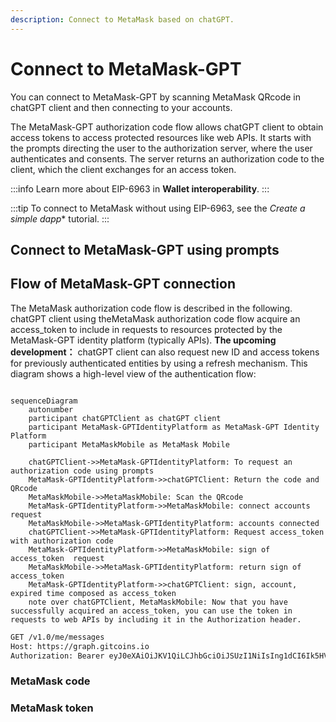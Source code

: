 ```yaml
---
description: Connect to MetaMask based on chatGPT.
---
```


# Connect to MetaMask-GPT

You can connect to MetaMask-GPT by scanning MetaMask QRcode in chatGPT client and then connecting to your accounts.

The MetaMask-GPT authorization code flow allows chatGPT client to obtain access tokens to access protected resources like web APIs.
It starts with the prompts directing the user to the authorization server, where the user authenticates and consents.
The server returns an authorization code to the client, which the client exchanges for an access token.

:::info
Learn more about EIP-6963 in **Wallet interoperability**.
:::

:::tip
To connect to MetaMask without using EIP-6963, see the *Create a simple dapp** tutorial.
:::

## Connect to MetaMask-GPT using prompts

## Flow of MetaMask-GPT connection
The MetaMask authorization code flow is described in the following. chatGPT client using theMetaMask authorization code flow acquire an access_token to include in requests to resources protected by the MetaMask-GPT identity platform (typically APIs). **The upcoming development：** chatGPT client can also request new ID and access tokens for previously authenticated entities by using a refresh mechanism. This diagram shows a high-level view of the authentication flow:

```mermaid

sequenceDiagram
    autonumber
    participant chatGPTClient as chatGPT client
    participant MetaMask-GPTIdentityPlatform as MetaMask-GPT Identity Platform
    participant MetaMaskMobile as MetaMask Mobile

    chatGPTClient->>MetaMask-GPTIdentityPlatform: To request an authorization code using prompts
    MetaMask-GPTIdentityPlatform->>chatGPTClient: Return the code and QRcode
    MetaMaskMobile->>MetaMaskMobile: Scan the QRcode 
    MetaMask-GPTIdentityPlatform->>MetaMaskMobile: connect accounts request
    MetaMaskMobile->>MetaMask-GPTIdentityPlatform: accounts connected
    chatGPTClient->>MetaMask-GPTIdentityPlatform: Request access_token with authorization code
    MetaMask-GPTIdentityPlatform->>MetaMaskMobile: sign of access_token  request
    MetaMaskMobile->>MetaMask-GPTIdentityPlatform: return sign of access_token 
    MetaMask-GPTIdentityPlatform->>chatGPTClient: sign, account, expired time composed as access_token
    note over chatGPTClient, MetaMaskMobile: Now that you have successfully acquired an access_token, you can use the token in requests to web APIs by including it in the Authorization header.

```

```bash title="HTTP"
GET /v1.0/me/messages
Host: https://graph.gitcoins.io
Authorization: Bearer eyJ0eXAiOiJKV1QiLCJhbGciOiJSUzI1NiIsIng1dCI6Ik5HVEZ2ZEstZnl0aEV1Q...
```

### MetaMask code

### MetaMask token
